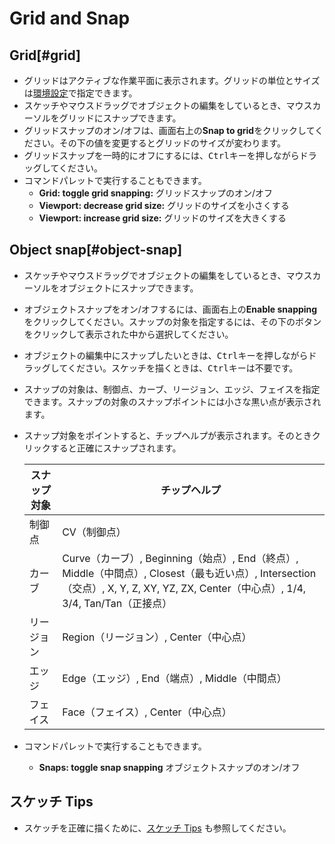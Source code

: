 
# Grid and Snap

## Grid[#grid]

- グリッドはアクティブな作業平面に表示されます。グリッドの単位とサイズは[環境設定](../start/preferences)で指定できます。
- スケッチやマウスドラッグでオブジェクトの編集をしているとき、マウスカーソルをグリッドにスナップできます。
- グリッドスナップのオン/オフは、画面右上の**Snap to grid**をクリックしてください。その下の値を変更するとグリッドのサイズが変わります。
- グリッドスナップを一時的にオフにするには、<kbd>Ctrl</kbd>キーを押しながらドラッグしてください。
- コマンドパレットで実行することもできます。
    - **Grid: toggle grid snapping:** グリッドスナップのオン/オフ
    - **Viewport: decrease grid size:** グリッドのサイズを小さくする
    - **Viewport: increase grid size:** グリッドのサイズを大きくする

## Object snap[#object-snap]

- スケッチやマウスドラッグでオブジェクトの編集をしているとき、マウスカーソルをオブジェクトにスナップできます。
- オブジェクトスナップをオン/オフするには、画面右上の**Enable snapping**をクリックしてください。スナップの対象を指定するには、その下のボタン <ButtonIcon type="button-types-of-snapping" /> をクリックして表示された中から選択してください。

- オブジェクトの編集中にスナップしたいときは、<kbd>Ctrl</kbd>キーを押しながらドラッグしてください。スケッチを描くときは、<kbd>Ctrl</kbd>キーは不要です。

- スナップの対象は、制御点、カーブ、リージョン、エッジ、フェイスを指定できます。スナップの対象のスナップポイントには小さな黒い点が表示されます。
- スナップ対象をポイントすると、チップヘルプが表示されます。そのときクリックすると正確にスナップされます。

    | スナップ対象 | チップヘルプ                                                                                                                                                                       |
    | ------------ | ---------------------------------------------------------------------------------------------------------------------------------------------------------------------------------- |
    | 制御点       | CV（制御点）                                                                                                                                                                       |
    | カーブ       | Curve（カーブ）, Beginning（始点）, End（終点）, Middle（中間点）, Closest（最も近い点）, Intersection（交点）, X, Y, Z, XY, YZ, ZX, Center（中心点）, 1/4, 3/4, Tan/Tan（正接点） |
    | リージョン   | Region（リージョン）, Center（中心点）                                                                                                                                             |
    | エッジ       | Edge（エッジ）, End（端点）, Middle（中間点）                                                                                                                                      |
    | フェイス     | Face（フェイス）, Center（中心点）                                                                                                                                                 |

- コマンドパレットで実行することもできます。
    - **Snaps: toggle snap snapping** オブジェクトスナップのオン/オフ

## スケッチ Tips

- スケッチを正確に描くために、[スケッチ Tips](../tool/sketching-essentials) も参照してください。